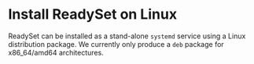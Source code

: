 

# Install ReadySet on Linux

ReadySet can be installed as a stand-alone `systemd` service using a Linux
distribution package.  We currently only produce a `deb` package for
x86_64/amd64 architectures.

<Cards>
  <Card title="Install ReadySet on Linux" href="/get-started/install-rs/binaries/install-package" />
</Cards>

